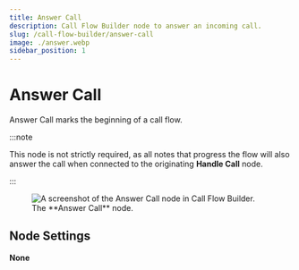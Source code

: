 ---
title: Answer Call
description: Call Flow Builder node to answer an incoming call.
slug: /call-flow-builder/answer-call
image: ./answer.webp
sidebar_position: 1
---

# Answer Call

Answer Call marks the beginning of a call flow.

:::note

This node is not strictly required, as all notes that progress the flow will also answer the call when connected to the originating **Handle Call** node.

:::

<figure>
    <img 
        className="img-800" 
        src={require("./answer.webp").default} 
        alt="A screenshot of the Answer Call node in Call Flow Builder."
    />
    <figcaption>The **Answer Call** node.</figcaption>
</figure>

## Node Settings

**None**